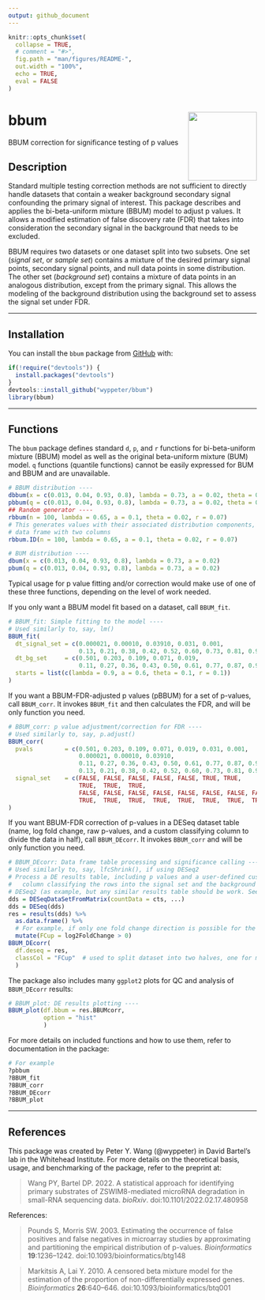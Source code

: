 ```yaml
---
output: github_document
---
```


<!-- README.md is generated from README.Rmd. Please edit that file -->

```r
knitr::opts_chunk$set(
  collapse = TRUE,
  # comment = "#>",
  fig.path = "man/figures/README-",
  out.width = "100%",
  echo = TRUE,
  eval = FALSE
)
```

# bbum <img src='man/figures/logo.png' align="right" height="139" />
BBUM correction for significance testing of p values


## Description

Standard multiple testing correction methods are not sufficient to directly handle datasets that contain a weaker background secondary signal confounding the primary signal of interest. This package describes and applies the bi-beta-uniform mixture (BBUM) model to adjust p values. It allows a modified estimation of false discovery rate (FDR) that takes into consideration the secondary signal in the background that needs to be excluded.

BBUM requires two datasets or one dataset split into two subsets. One set (*signal set*, or *sample set*) contains a mixture of the desired primary signal points, secondary signal points, and null data points in some distribution. The other set (*background set*) contains a mixture of data points in an analogous distribution, except from the primary signal. This allows the modeling of the background distribution using the background set to assess the signal set under FDR.

---

## Installation

You can install the `bbum` package from [GitHub](https://github.com/wyppeter/bbum) with:

```r
if(!require("devtools")) {
  install.packages("devtools")
}
devtools::install_github("wyppeter/bbum")
library(bbum)
```

---

## Functions

The `bbum` package defines standard `d`, `p`, and `r` functions for bi-beta-uniform mixture (BBUM) model as well as the original beta-uniform mixture (BUM) model. `q` functions (quantile functions) cannot be easily expressed for BUM and BBUM and are unavailable.

```r
# BBUM distribution ----
dbbum(x = c(0.013, 0.04, 0.93, 0.8), lambda = 0.73, a = 0.02, theta = 0.11, r = 0.003)
pbbum(q = c(0.013, 0.04, 0.93, 0.8), lambda = 0.73, a = 0.02, theta = 0.11, r = 0.003)
## Random generator ----
rbbum(n = 100, lambda = 0.65, a = 0.1, theta = 0.02, r = 0.07)
# This generates values with their associated distribution components, as a 
# data frame with two columns
rbbum.ID(n = 100, lambda = 0.65, a = 0.1, theta = 0.02, r = 0.07)

# BUM distribution ----
dbum(x = c(0.013, 0.04, 0.93, 0.8), lambda = 0.73, a = 0.02)
pbum(q = c(0.013, 0.04, 0.93, 0.8), lambda = 0.73, a = 0.02)
```

Typical usage for p value fitting and/or correction would make use of one of
these three functions, depending on the level of work needed.

If you only want a BBUM model fit based on a dataset, call `BBUM_fit`.
```r
# BBUM_fit: Simple fitting to the model ----
# Used similarly to, say, lm()
BBUM_fit(
  dt_signal_set = c(0.000021, 0.00010, 0.03910, 0.031, 0.001,
                    0.13, 0.21, 0.38, 0.42, 0.52, 0.60, 0.73, 0.81, 0.97),
  dt_bg_set     = c(0.501, 0.203, 0.109, 0.071, 0.019,
                    0.11, 0.27, 0.36, 0.43, 0.50, 0.61, 0.77, 0.87, 0.91),
  starts = list(c(lambda = 0.9, a = 0.6, theta = 0.1, r = 0.1))
)
```

If you want a BBUM-FDR-adjusted p values (pBBUM) for a set of p-values, call `BBUM_corr`. It invokes `BBUM_fit` and then calculates the FDR, and will be only function you need.
```r
# BBUM_corr: p value adjustment/correction for FDR ----
# Used similarly to, say, p.adjust()
BBUM_corr(
  pvals         = c(0.501, 0.203, 0.109, 0.071, 0.019, 0.031, 0.001,
                    0.000021, 0.00010, 0.03910,
                    0.11, 0.27, 0.36, 0.43, 0.50, 0.61, 0.77, 0.87, 0.91,
                    0.13, 0.21, 0.38, 0.42, 0.52, 0.60, 0.73, 0.81, 0.97),
  signal_set    = c(FALSE, FALSE, FALSE, FALSE, FALSE, TRUE, TRUE,
                    TRUE,  TRUE,  TRUE,
                    FALSE, FALSE, FALSE, FALSE, FALSE, FALSE, FALSE, FALSE, FALSE,
                    TRUE,  TRUE,  TRUE,  TRUE,  TRUE,  TRUE,  TRUE,  TRUE,  TRUE)
)
```

If you want BBUM-FDR correction of p-values in a DESeq dataset table (name, log fold change, raw p-values, and a custom classifying column to divide the data in half), call `BBUM_DEcorr`. It invokes `BBUM_corr` and will be only function you need.
```r
# BBUM_DEcorr: Data frame table processing and significance calling ----
# Used similarly to, say, lfcShrink(), if using DESeq2
# Process a DE results table, including p values and a user-defined custom 
#   column classifying the rows into the signal set and the background set
# DESeq2 (as example, but any similar results table should be work. See documentation.)
dds = DESeqDataSetFromMatrix(countData = cts, ...)
dds = DESeq(dds)
res = results(dds) %>%
  as.data.frame() %>%
  # For example, if only one fold change direction is possible for the primary signal
  mutate(FCup = log2FoldChange > 0)  
BBUM_DEcorr(
  df.deseq = res,
  classCol = "FCup"  # used to split dataset into two halves, one for modeling, one for analysis
  )
```

The package also includes many `ggplot2` plots for QC and analysis of 
`BBUM_DEcorr` results:

```r
# BBUM_plot: DE results plotting ----
BBUM_plot(df.bbum = res.BBUMcorr,
          option = "hist"
          )
```

For more details on included functions and how to use them, refer to documentation in the package:
```r
# For example
?pbbum
?BBUM_fit
?BBUM_corr
?BBUM_DEcorr
?BBUM_plot
```

---

## References 

This package was created by Peter Y. Wang (@wyppeter) in David Bartel's lab in the Whitehead Institute.
For more details on the theoretical basis, usage, and benchmarking of the package, refer to the preprint at:

> Wang PY, Bartel DP. 2022. A statistical approach for identifying primary substrates of ZSWIM8-mediated microRNA degradation in small-RNA sequencing data. *bioRxiv*. doi:10.1101/2022.02.17.480958

References:

> Pounds S, Morris SW. 2003. Estimating the occurrence of false positives and false negatives in microarray studies by approximating and partitioning the empirical distribution of p-values. *Bioinformatics* **19**:1236–1242. doi:10.1093/bioinformatics/btg148

> Markitsis A, Lai Y. 2010. A censored beta mixture model for the estimation of the proportion of non-differentially expressed genes. *Bioinformatics* **26**:640–646. doi:10.1093/bioinformatics/btq001

